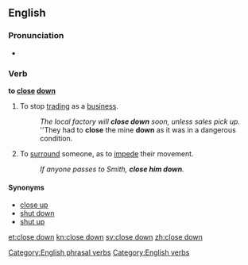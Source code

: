 {{also|closedown}}
==English==

===Pronunciation===
* {{IPA|/kləʊzˈdaʊn/}}

===Verb===
'''to [[close]] [[down]]'''

# To stop [[trading]] as a [[business]].
#: ''The local factory will '''close down''' soon, unless sales pick up.''
#: ''They had to '''close''' the mine '''down''' as it was in a dangerous condition.
# To [[surround]] someone, as to [[impede]] their movement.
#: ''If anyone passes to Smith, '''close him down'''.''

====Synonyms====
* [[close up]]
* [[shut down]]
* [[shut up]]

[[Category:English phrasal verbs]]
[[Category:English verbs]]

[[et:close down]]
[[kn:close down]]
[[sv:close down]]
[[zh:close down]]